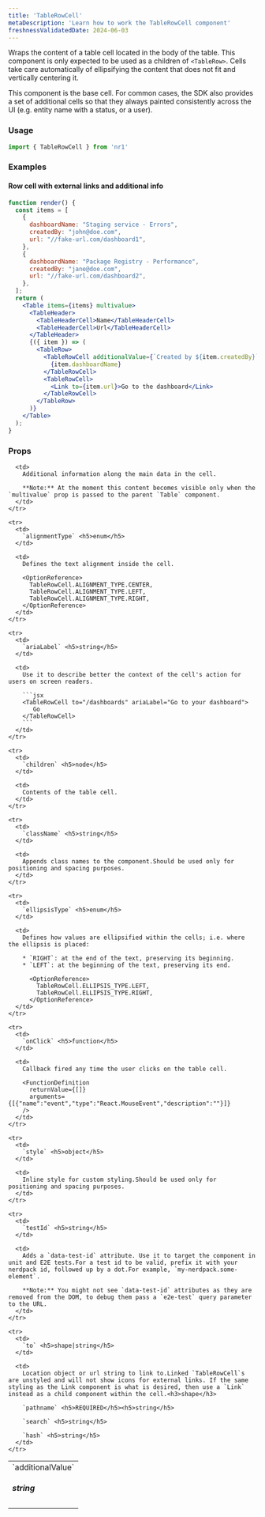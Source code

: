 ```yaml
---
title: 'TableRowCell'
metaDescription: 'Learn how to work the TableRowCell component'
freshnessValidatedDate: 2024-06-03
---
```


Wraps the content of a table cell located in the body of the table. This component is only expected to be used as a children of `<TableRow>`. Cells take care automatically of ellipsifying the content that does not fit and vertically centering it.

This component is the base cell. For common cases, the SDK also provides a set of additional cells so that they always painted consistently across the UI (e.g. entity name with a status, or a user).

### Usage

```jsx
import { TableRowCell } from 'nr1'
```

### Examples

#### Row cell with external links and additional info

```jsx
function render() {
  const items = [
    {
      dashboardName: "Staging service - Errors",
      createdBy: "john@doe.com",
      url: "//fake-url.com/dashboard1",
    },
    {
      dashboardName: "Package Registry - Performance",
      createdBy: "jane@doe.com",
      url: "//fake-url.com/dashboard2",
    },
  ];
  return (
    <Table items={items} multivalue>
      <TableHeader>
        <TableHeaderCell>Name</TableHeaderCell>
        <TableHeaderCell>Url</TableHeaderCell>
      </TableHeader>
      {({ item }) => (
        <TableRow>
          <TableRowCell additionalValue={`Created by ${item.createdBy}`}>
            {item.dashboardName}
          </TableRowCell>
          <TableRowCell>
            <Link to={item.url}>Go to the dashboard</Link>
          </TableRowCell>
        </TableRow>
      )}
    </Table>
  );
}
```

### Props

<table>
  <tbody>
    <tr>
      <td>
        `additionalValue` <h5>string</h5>
      </td>

      <td>
        Additional information along the main data in the cell.

        **Note:** At the moment this content becomes visible only when the `multivalue` prop is passed to the parent `Table` component.
      </td>
    </tr>

    <tr>
      <td>
        `alignmentType` <h5>enum</h5>
      </td>

      <td>
        Defines the text alignment inside the cell.

        <OptionReference>
          TableRowCell.ALIGNMENT_TYPE.CENTER,
          TableRowCell.ALIGNMENT_TYPE.LEFT,
          TableRowCell.ALIGNMENT_TYPE.RIGHT,
        </OptionReference>
      </td>
    </tr>

    <tr>
      <td>
        `ariaLabel` <h5>string</h5>
      </td>

      <td>
        Use it to describe better the context of the cell's action for users on screen readers.

        ```jsx
        <TableRowCell to="/dashboards" ariaLabel="Go to your dashboard">
           Go 
        </TableRowCell> 
        ```
      </td>
    </tr>

    <tr>
      <td>
        `children` <h5>node</h5>
      </td>

      <td>
        Contents of the table cell.
      </td>
    </tr>

    <tr>
      <td>
        `className` <h5>string</h5>
      </td>

      <td>
        Appends class names to the component.Should be used only for positioning and spacing purposes.
      </td>
    </tr>

    <tr>
      <td>
        `ellipsisType` <h5>enum</h5>
      </td>

      <td>
        Defines how values are ellipsified within the cells; i.e. where the ellipsis is placed:

        * `RIGHT`: at the end of the text, preserving its beginning.
        * `LEFT`: at the beginning of the text, preserving its end.

          <OptionReference>
            TableRowCell.ELLIPSIS_TYPE.LEFT,
            TableRowCell.ELLIPSIS_TYPE.RIGHT,
          </OptionReference>
      </td>
    </tr>

    <tr>
      <td>
        `onClick` <h5>function</h5>
      </td>

      <td>
        Callback fired any time the user clicks on the table cell.

        <FunctionDefinition
          returnValue={[]}
          arguments={[{"name":"event","type":"React.MouseEvent","description":""}]}
        />
      </td>
    </tr>

    <tr>
      <td>
        `style` <h5>object</h5>
      </td>

      <td>
        Inline style for custom styling.Should be used only for positioning and spacing purposes.
      </td>
    </tr>

    <tr>
      <td>
        `testId` <h5>string</h5>
      </td>

      <td>
        Adds a `data-test-id` attribute. Use it to target the component in unit and E2E tests.For a test id to be valid, prefix it with your nerdpack id, followed up by a dot.For example, `my-nerdpack.some-element`.

        **Note:** You might not see `data-test-id` attributes as they are removed from the DOM, to debug them pass a `e2e-test` query parameter to the URL.
      </td>
    </tr>

    <tr>
      <td>
        `to` <h5>shape|string</h5>
      </td>

      <td>
        Location object or url string to link to.Linked `TableRowCell`s are unstyled and will not show icons for external links. If the same styling as the Link component is what is desired, then use a `Link` instead as a child component within the cell.<h3>shape</h3>

        `pathname` <h5>REQUIRED</h5><h5>string</h5>

        `search` <h5>string</h5>

        `hash` <h5>string</h5>
      </td>
    </tr>
  </tbody>
</table>
